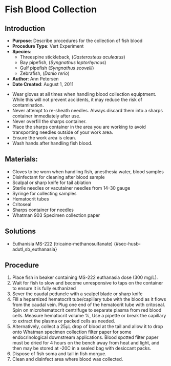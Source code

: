 # Fish Blood Collection {#sec-vert_exp-blood_collection}

## Introduction

-   **Purpose**: Describe procedures for the collection of fish blood
-   **Procedure Type**: Vert Experiment
-   **Species**:
    -   Threespine stickleback, (*Gasterosteus aculeatus*)
    -   Bay pipefish, (*Syngnathus leptorhyncus*)
    -   Gulf pipefish (*Syngnathus scovelli*)
    -   Zebrafish, (*Danio rerio*)
-   **Author**: Ann Petersen
-   **Date Created**: August 1, 2011

::: {.callout-warning title="HUMAN SAFETY MEASURES"}
-   Wear gloves at all times when handling blood collection equiptment. While this will not prevent accidents, it may reduce the risk of contamination.
-   Never attempt to re-sheath needles. Always discard them into a sharps container immediately after use.
-   Never overfill the sharps container.
-   Place the sharps container in the area you are working to avoid transporting needles outside of your work area.
-   Ensure the work area is clean.
-   Wash hands after handling fish blood.
:::

## Materials: {#materials .head}

-   Gloves to be worn when handling fish, anesthesia water, blood samples
-   Disinfectant for cleaning after blood sample
-   Scalpal or sharp knife for tail ablation
-   Sterile needles or vacutainer needles from 14-30 gauge
-   Syringe for collecting samples
-   Hematocrit tubes
-   Critoseal
-   Sharps container for needles
-   Whatman 903 Specimen collection paper

## Solutions

-   Euthanisia MS-222 (tricaine-methanosulfanate) {#sec-husb-adutl_sb_euthanasia}

## Procedure

1.  Place fish in beaker containing MS-222 euthanasia dose (300 mg/L).
2.  Wait for fish to slow and become unresponsive to taps on the container to ensure it is fully euthanized
3.  Sever the caudal peduncle with a scalpel blade or sharp knife
4.  Fill a heparnized hematocrit tube/capillary tube with the blood as it flows from the caudal vein. Plug one end of the hematocrit tube with critoseal. Spin on microhematocrit centrifuge to separate plasma from red blood cells. Measure hematocrit volume %, Use a pipette or break the capillary to extract the plasma or packed cells as needed.
5.  Alternatively, collect a 25μL drop of blood at the tail and allow it to drop onto Whatman specimen collection filter paper for some endocrinological downstream applications. Blood spotted filter paper must be dried for 4 hours on the bench away from heat and light, and then may be stored at -20C in a sealed bag with desiccant packs.
6.  Dispose of fish soma and tail in fish morgue.
7.  Clean and disinfect area where blood was collected.
